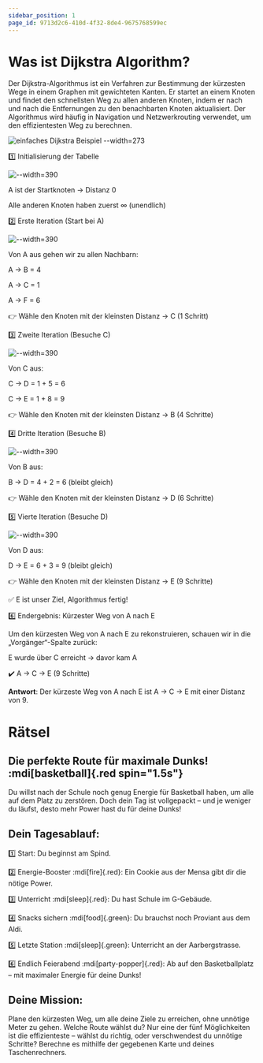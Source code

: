 ```yaml
---
sidebar_position: 1
page_id: 9713d2c6-410d-4f32-8de4-9675768599ec
---
```


# Was ist Dijkstra Algorithm?

Der Dijkstra-Algorithmus ist ein Verfahren zur Bestimmung der kürzesten Wege in einem Graphen mit gewichteten Kanten. Er startet an einem Knoten und findet den schnellsten Weg zu allen anderen Knoten, indem er nach und nach die Entfernungen zu den benachbarten Knoten aktualisiert. Der Algorithmus wird häufig in Navigation und Netzwerkrouting verwendet, um den effizientesten Weg zu berechnen.

![einfaches Dijkstra Beispiel --width=273](./images/photo_2025-04-01_14-38-21.jpg)

1️⃣ Initialisierung der Tabelle

![--width=390](./images/photo_4_2025-04-01_14-47-23.jpg)

A ist der Startknoten → Distanz 0

Alle anderen Knoten haben zuerst ∞ (unendlich)

2️⃣ Erste Iteration (Start bei A)

![--width=390](./images/photo_2_2025-04-01_14-47-23.jpg)

Von A aus gehen wir zu allen Nachbarn:

A → B = 4

A → C = 1

A → F = 6

👉 Wähle den Knoten mit der kleinsten Distanz → C (1 Schritt)

3️⃣ Zweite Iteration (Besuche C)

![--width=390](./images/photo_5_2025-04-01_14-47-23.jpg)

Von C aus:

C → D = 1 + 5 = 6

C → E = 1 + 8 = 9

👉 Wähle den Knoten mit der kleinsten Distanz → B (4 Schritte)

4️⃣ Dritte Iteration (Besuche B)

![--width=390](./images/photo_1_2025-04-01_14-47-23.jpg)

Von B aus:

B → D = 4 + 2 = 6 (bleibt gleich)

👉 Wähle den Knoten mit der kleinsten Distanz → D (6 Schritte)

5️⃣ Vierte Iteration (Besuche D)

![--width=390](./images/photo_5_2025-04-01_14-47-23.jpg)

Von D aus:

D → E = 6 + 3 = 9 (bleibt gleich)

👉 Wähle den Knoten mit der kleinsten Distanz → E (9 Schritte)

✅ E ist unser Ziel, Algorithmus fertig!

6️⃣ Endergebnis: Kürzester Weg von A nach E

Um den kürzesten Weg von A nach E zu rekonstruieren, schauen wir in die „Vorgänger“-Spalte zurück:

&#x20;E wurde über C erreicht → davor kam A

✔️ A → C → E (9 Schritte)

**Antwort**: Der kürzeste Weg von A nach E ist A → C → E mit einer Distanz von 9.

# Rätsel

## **Die perfekte Route für maximale Dunks!** :mdi[basketball]{.red spin="1.5s"}

Du willst nach der Schule noch genug Energie für Basketball haben, um alle auf dem Platz zu zerstören. Doch dein Tag ist vollgepackt – und je weniger du läufst, desto mehr Power hast du für deine Dunks!

## **Dein Tagesablauf:**

1️⃣ Start: Du beginnst am Spind.

2️⃣ Energie-Booster :mdi[fire]{.red}: Ein Cookie aus der Mensa gibt dir die nötige Power.

3️⃣ Unterricht :mdi[sleep]{.red}: Du hast Schule im G-Gebäude.

4️⃣ Snacks sichern :mdi[food]{.green}: Du brauchst noch Proviant aus dem Aldi.

5️⃣ Letzte Station :mdi[sleep]{.green}: Unterricht an der Aarbergstrasse.

6️⃣ Endlich Feierabend :mdi[party-popper]{.red}: Ab auf den Basketballplatz – mit maximaler Energie für deine Dunks!

## **Deine Mission**:&#x20;

Plane den kürzesten Weg, um alle deine Ziele zu erreichen, ohne unnötige Meter zu gehen. Welche Route wählst du? Nur eine der fünf Möglichkeiten ist die effizienteste – wählst du richtig, oder verschwendest du unnötige Schritte? Berechne es mithilfe der gegebenen Karte und deines Taschenrechners.

